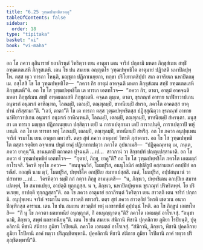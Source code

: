 ```yaml
---
title: "6.25 วุฑฺฒปพฺพชิตวตฺถุ"
tableOfContents: false
sidebar:
  order: 18
type: "tipitaka"
basket: "vi"
book: "vi-maha"
---
```



<DynamicBreadcrumb />

<Division number="303" book="vi-maha">

<Paragraph number="1363" book="vi-maha">
อถ โข ภควา กุสินารายํ ยถาภิรนฺตํ วิหริตฺวา เยน อาตุมา เตน จาริกํ ปกฺกามิ มหตา ภิกฺขุสํเฆน สทฺธิํ อฑฺฒเตลเสหิ ภิกฺขุสเตหิ. เตน โข ปน สมเยน อญฺญตโร วุฑฺฒปพฺพชิโต อาตุมายํ ปฏิวสติ นหาปิตปุพฺโพ. ตสฺส ทฺเว ทารกา โหนฺติ, มญฺชุกา ปฏิภาเนยฺยกา, ทกฺขา ปริโยทาตสิปฺปา สเก อาจริยเก นหาปิตกมฺเม. อสฺโสสิ โข โส วุฑฺฒปพฺพชิโต—  “ภควา กิร อาตุมํ อาคจฺฉติ มหตา ภิกฺขุสํเฆน สทฺธิํ อฑฺฒเตลเสหิ ภิกฺขุสเตหี”ติ. อถ โข โส วุฑฺฒปพฺพชิโต เต ทารเก เอตทโวจ—  “ภควา กิร, ตาตา, อาตุมํ อาคจฺฉติ มหตา ภิกฺขุสํเฆน สทฺธิํ อฑฺฒเตลเสหิ ภิกฺขุสเตหิ. คจฺฉถ ตุมฺเห, ตาตา, ขุรภณฺฑํ อาทาย นาฬิยาวาปเกน อนุฆรกํ อนุฆรกํ อาหิณฺฑถ, โลณมฺปิ, เตลมฺปิ, ตณฺฑุลมฺปิ, ขาทนียมฺปิ สํหรถ, ภควโต อาคตสฺส ยาคุปานํ กริสฺสามา”ติ. “เอวํ, ตาตา”ติ โข เต ทารกา ตสฺส วุฑฺฒปพฺพชิตสฺส ปฏิสฺสุณิตฺวา ขุรภณฺฑํ อาทาย นาฬิยาวาปเกน อนุฆรกํ อนุฆรกํ อาหิณฺฑนฺติ, โลณมฺปิ, เตลมฺปิ, ตณฺฑุลมฺปิ, ขาทนียมฺปิ สํหรนฺตา. มนุสฺสา เต ทารเก มญฺชุเก ปฏิภาเนยฺยเก ปสฺสิตฺวา เยปิ น การาเปตุกามา เตปิ การาเปนฺติ, การาเปตฺวาปิ พหุํ เทนฺติ. อถ โข เต ทารกา พหุํ โลณมฺปิ, เตลมฺปิ, ตณฺฑุลมฺปิ, ขาทนียมฺปิ สํหริํสุ.
</Paragraph>

<Paragraph number="1364" book="vi-maha">
อถ โข ภควา อนุปุพฺเพน จาริกํ จรมาโน เยน อาตุมา ตทวสริ. ตตฺร สุทํ ภควา อาตุมายํ วิหรติ ภุสาคาเร. อถ โข โส วุฑฺฒปพฺพชิโต ตสฺสา รตฺติยา อจฺจเยน ปหูตํ ยาคุํ ปฏิยาทาเปตฺวา ภควโต อุปนาเมสิ—  “ปฏิคฺคณฺหาตุ เม, ภนฺเต, ภควา ยาคุนฺ”ติ. ชานนฺตาปิ ตถาคตา ปุจฺฉนฺติ …เป…  สาวกานํ วา สิกฺขาปทํ ปญฺญเปสฺสามาติ. อถ โข ภควา ตํ วุฑฺฒปพฺพชิตํ เอตทโวจ—  “กุตายํ, ภิกฺขุ, ยาคู”ติ? อถ โข โส วุฑฺฒปพฺพชิโต ภควโต เอตมตฺถํ อาโรเจสิ. วิครหิ พุทฺโธ ภควา—  “อนนุจฺฉวิกํ, โมฆปุริส, อนนุโลมิกํ อปฺปติรูปํ อสฺสามณกํ อกปฺปิยํ อกรณียํ. กถญฺหิ นาม ตฺวํ, โมฆปุริส, ปพฺพชิโต อกปฺปิเย สมาทเปสฺสสิ. เนตํ, โมฆปุริส, อปฺปสนฺนานํ วา ปสาทาย …เป…  วิครหิตฺวา ธมฺมิํ กถํ กตฺวา ภิกฺขู อามนฺเตสิ—  “น, ภิกฺขเว, ปพฺพชิเตน อกปฺปิเย สมาทเปตพฺพํ, โย สมาทเปยฺย, อาปตฺติ ทุกฺกฏสฺส. น จ, ภิกฺขเว, นหาปิตปุพฺเพน ขุรภณฺฑํ ปริหริตพฺพํ. โย ปริหเรยฺย, อาปตฺติ ทุกฺกฏสฺสา”ติ.
</Paragraph>

<Paragraph number="1365" book="vi-maha">
อถ โข ภควา อาตุมายํ ยถาภิรนฺตํ วิหริตฺวา เยน สาวตฺถิ เตน จาริกํ ปกฺกามิ. อนุปุพฺเพน จาริกํ จรมาโน เยน สาวตฺถิ ตทวสริ. ตตฺร สุทํ ภควา สาวตฺถิยํ วิหรติ เชตวเน อนาถปิณฺฑิกสฺส อาราเม. เตน โข ปน สมเยน สาวตฺถิยํ พหุํ ผลขาทนียํ อุปฺปนฺนํ โหติ. อถ โข ภิกฺขูนํ เอตทโหสิ—  “กิํ นุ โข ภควตา ผลขาทนียํ อนุญฺญาตํ, กิํ อนนุญฺญาตนฺ”ติ? ภควโต เอตมตฺถํ อาโรเจสุํ. “อนุชานามิ, ภิกฺขเว, สพฺพํ ผลขาทนียนฺ”ติ.
</Paragraph>

</Division>
<Division number="304" book="vi-maha">

<Paragraph number="1366" book="vi-maha">
เตน โข ปน สมเยน สํฆิกานิ พีชานิ ปุคฺคลิกาย ภูมิยา โรปิยนฺติ, ปุคฺคลิกานิ พีชานิ สํฆิกาย ภูมิยา โรปิยนฺติ. ภควโต เอตมตฺถํ อาโรเจสุํ. “สํฆิกานิ, ภิกฺขเว, พีชานิ ปุคฺคลิกาย ภูมิยา โรปิตานิ ภาคํ ทตฺวา ปริภุญฺชิตพฺพานิ. ปุคฺคลิกานิ พีชานิ สํฆิกาย ภูมิยา โรปิตานิ ภาคํ ทตฺวา ปริภุญฺชิตพฺพานี”ติ.
</Paragraph>
</Division>